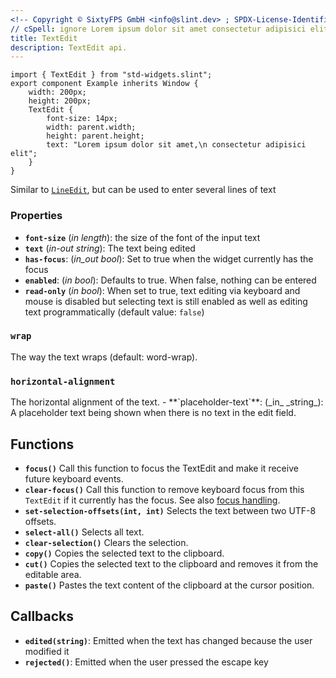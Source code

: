```yaml
---
<!-- Copyright © SixtyFPS GmbH <info@slint.dev> ; SPDX-License-Identifier: MIT -->
// cSpell: ignore Lorem ipsum dolor sit amet consectetur adipisici elit
title: TextEdit
description: TextEdit api.
---
```



```slint playground
import { TextEdit } from "std-widgets.slint";
export component Example inherits Window {
    width: 200px;
    height: 200px;
    TextEdit {
        font-size: 14px;
        width: parent.width;
        height: parent.height;
        text: "Lorem ipsum dolor sit amet,\n consectetur adipisici elit";
    }
}
```

Similar to [`LineEdit`](/master/docs/slint/reference/std-widgets/lineedit), but can be used to enter several lines of text



### Properties

-   **`font-size`** (_in_ _length_): the size of the font of the input text
-   **`text`** (_in-out_ _string_): The text being edited
-   **`has-focus`**: (_in_out_ _bool_): Set to true when the widget currently has the focus
-   **`enabled`**: (_in_ _bool_): Defaults to true. When false, nothing can be entered
-   **`read-only`** (_in_ _bool_): When set to true, text editing via keyboard and mouse is disabled but selecting text is still enabled as well as editing text programmatically (default value: `false`)

### `wrap` 
<SlintProperty propName="wrap" typeName="enum" enumName="TextWrap">
The way the text wraps (default: word-wrap).
</SlintProperty>

### `horizontal-alignment`
<SlintProperty propName="horizontal-alignment" typeName="enum" enumName='TextHorizontalAlignment' > 
The horizontal alignment of the text.
</SlintProperty>
-   **`placeholder-text`**: (_in_ _string_): A placeholder text being shown when there is no text in the edit field.

## Functions

-   **`focus()`** Call this function to focus the TextEdit and make it receive future keyboard events.
-   **`clear-focus()`** Call this function to remove keyboard focus from this `TextEdit` if it currently has the focus. See also [focus handling](/master/docs/slint/guide/focus).
-   **`set-selection-offsets(int, int)`** Selects the text between two UTF-8 offsets.
-   **`select-all()`** Selects all text.
-   **`clear-selection()`** Clears the selection.
-   **`copy()`** Copies the selected text to the clipboard.
-   **`cut()`** Copies the selected text to the clipboard and removes it from the editable area.
-   **`paste()`** Pastes the text content of the clipboard at the cursor position.

## Callbacks


-   **`edited(string)`**: Emitted when the text has changed because the user modified it
-   **`rejected()`**: Emitted when the user pressed the escape key

